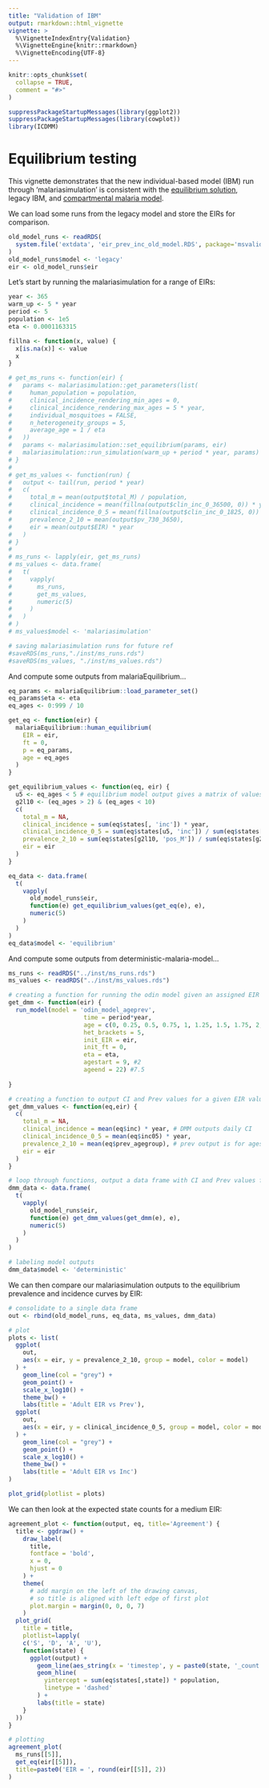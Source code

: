 ```yaml
---
title: "Validation of IBM"
output: rmarkdown::html_vignette
vignette: >
  %\VignetteIndexEntry{Validation}
  %\VignetteEngine{knitr::rmarkdown}
  %\VignetteEncoding{UTF-8}
---
```


```r
knitr::opts_chunk$set(
  collapse = TRUE,
  comment = "#>"
)
```

```r
suppressPackageStartupMessages(library(ggplot2))
suppressPackageStartupMessages(library(cowplot))
library(ICDMM)
```

# Equilibrium testing

This vignette demonstrates that the new individual-based model (IBM) run through 'malariasimulation' is consistent with the [equilibrium solution](https://github.com/mrc-ide/malariaEquilibrium), legacy IBM, and [compartmental malaria model](https://github.com/mrc-ide/deterministic-malaria-model).

We can load some runs from the legacy model and store the EIRs for comparison.

```r
old_model_runs <- readRDS(
  system.file('extdata', 'eir_prev_inc_old_model.RDS', package='msvalidation')
)
old_model_runs$model <- 'legacy'
eir <- old_model_runs$eir
```

Let's start by running the malariasimulation for a range of EIRs:

```r
year <- 365
warm_up <- 5 * year
period <- 5
population <- 1e5
eta <- 0.0001163315

fillna <- function(x, value) {
  x[is.na(x)] <- value
  x
}

# get_ms_runs <- function(eir) {
#   params <- malariasimulation::get_parameters(list(
#     human_population = population,
#     clinical_incidence_rendering_min_ages = 0,
#     clinical_incidence_rendering_max_ages = 5 * year,
#     individual_mosquitoes = FALSE,
#     n_heterogeneity_groups = 5,
#     average_age = 1 / eta
#   ))
#   params <- malariasimulation::set_equilibrium(params, eir)
#   malariasimulation::run_simulation(warm_up + period * year, params)
# }
# 
# get_ms_values <- function(run) {
#   output <- tail(run, period * year)
#   c(
#     total_m = mean(output$total_M) / population,
#     clinical_incidence = mean(fillna(output$clin_inc_0_36500, 0)) * year,
#     clinical_incidence_0_5 = mean(fillna(output$clin_inc_0_1825, 0)) * year,
#     prevalence_2_10 = mean(output$pv_730_3650),
#     eir = mean(output$EIR) * year
#   )
# }
# 
# ms_runs <- lapply(eir, get_ms_runs)
# ms_values <- data.frame(
#   t(
#     vapply(
#       ms_runs,
#       get_ms_values,
#       numeric(5)
#     )
#   )
# )
# ms_values$model <- 'malariasimulation'

# saving malariasimulation runs for future ref
#saveRDS(ms_runs,"./inst/ms_runs.rds")
#saveRDS(ms_values, "./inst/ms_values.rds")
```

And compute some outputs from malariaEquilibrium...

```r
eq_params <- malariaEquilibrium::load_parameter_set()
eq_params$eta <- eta
eq_ages <- 0:999 / 10

get_eq <- function(eir) {
  malariaEquilibrium::human_equilibrium(
    EIR = eir,
    ft = 0,
    p = eq_params,
    age = eq_ages
  )
}

get_equilibrium_values <- function(eq, eir) {
  u5 <- eq_ages < 5 # equilibrium model output gives a matrix of values for each age
  g2l10 <- (eq_ages > 2) & (eq_ages < 10)
  c(
    total_m = NA,
    clinical_incidence = sum(eq$states[, 'inc']) * year,
    clinical_incidence_0_5 = sum(eq$states[u5, 'inc']) / sum(eq$states[u5, 'prop']) * year,
    prevalence_2_10 = sum(eq$states[g2l10, 'pos_M']) / sum(eq$states[g2l10, 'prop']),
    eir = eir
  )
}

eq_data <- data.frame(
  t(
    vapply(
      old_model_runs$eir,
      function(e) get_equilibrium_values(get_eq(e), e),
      numeric(5)
    )
  )
)
eq_data$model <- 'equilibrium'
```

And compute some outputs from deterministic-malaria-model...

```r
ms_runs <- readRDS("../inst/ms_runs.rds")
ms_values <- readRDS("../inst/ms_values.rds")

# creating a function for running the odin model given an assigned EIR value
get_dmm <- function(eir) {
  run_model(model = 'odin_model_ageprev',
                     time = period*year,
                     age = c(0, 0.25, 0.5, 0.75, 1, 1.25, 1.5, 1.75, 2, 2.25, 2.5, 2.75, 3, 3.25, 3.5, 3.75, 4, 4.25, 4.5, 4.75, 5, 7.5, 10, 15, 20, 30, 40, 50, 60, 70, 80),
                     het_brackets = 5,
                     init_EIR = eir,
                     init_ft = 0,
                     eta = eta,
                     agestart = 9, #2
                     ageend = 22) #7.5
            
} 

# creating a function to output CI and Prev values for a given EIR value
get_dmm_values <- function(eq,eir) {
  c(
    total_m = NA,
    clinical_incidence = mean(eq$inc) * year, # DMM outputs daily CI
    clinical_incidence_0_5 = mean(eq$inc05) * year, 
    prevalence_2_10 = mean(eq$prev_agegroup), # prev output is for ages
    eir = eir
  )
}

# loop through functions, output a data frame with CI and Prev values for each EIR value
dmm_data <- data.frame(
  t(
    vapply(
      old_model_runs$eir, 
      function(e) get_dmm_values(get_dmm(e), e),
      numeric(5)
    )
  )
)

# labeling model outputs
dmm_data$model <- 'deterministic'

```

We can then compare our malariasimulation outputs to the equilibrium prevalence and incidence curves by EIR:

```r
# consolidate to a single data frame
out <- rbind(old_model_runs, eq_data, ms_values, dmm_data)

# plot
plots <- list(
  ggplot(
    out,
    aes(x = eir, y = prevalence_2_10, group = model, color = model)
  ) + 
    geom_line(col = "grey") + 
    geom_point() + 
    scale_x_log10() +
    theme_bw() +
    labs(title = 'Adult EIR vs Prev'),
  ggplot(
    out,
    aes(x = eir, y = clinical_incidence_0_5, group = model, color = model)
  ) + 
    geom_line(col = "grey") + 
    geom_point() + 
    scale_x_log10() +
    theme_bw() +
    labs(title = 'Adult EIR vs Inc')
)

plot_grid(plotlist = plots)
```

We can then look at the expected state counts for a medium EIR:

```r
agreement_plot <- function(output, eq, title='Agreement') {
  title <- ggdraw() + 
    draw_label(
      title,
      fontface = 'bold',
      x = 0,
      hjust = 0
    ) +
    theme(
      # add margin on the left of the drawing canvas,
      # so title is aligned with left edge of first plot
      plot.margin = margin(0, 0, 0, 7)
    )
  plot_grid(
    title = title,
    plotlist=lapply(
    c('S', 'D', 'A', 'U'),
    function(state) {
      ggplot(output) +
        geom_line(aes_string(x = 'timestep', y = paste0(state, '_count'))) +
        geom_hline(
          yintercept = sum(eq$states[,state]) * population,
          linetype = 'dashed'
        ) +
        labs(title = state)
    }
  ))
}

# plotting 
agreement_plot(
  ms_runs[[5]],
  get_eq(eir[[5]]),
  title=paste0('EIR = ', round(eir[[5]], 2))
)
```
